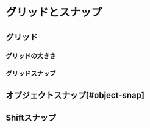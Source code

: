 
# グリッドとスナップ

## グリッド

### グリッドの大きさ

### グリッドスナップ






## オブジェクトスナップ[#object-snap]







## Shiftスナップ




